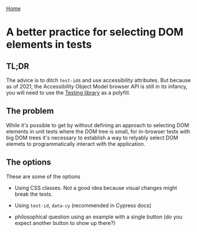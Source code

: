 [Home](/)

# A better practice for selecting DOM elements in tests

## TL;DR

The advice is to ditch `test-id`s and use accessibility attributes. But because
as of 2021, the Accessibility Object Model browser API is still in its infancy,
you will need to use the [Testing library](https://testing-library.com/) as a
polyfill.

## The problem

While it's possible to get by without defining an approach to selecting DOM
elements in unit tests where the DOM tree is small, for in-browser tests with
big DOM trees it's necessary to establish a way to relyably select DOM elemets
to programmatically interact with the application.

## The options

These are some of the options

- Using CSS classes. Not a good idea because visual changes might break the tests.
- Using `test-id`, `data-cy` (recommended in Cypress docs)


- philosophical question using an example with a single button (do you expect
another button to show up there?)